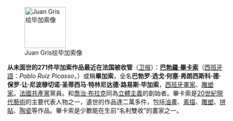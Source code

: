 [[File:Juan Gris - Portrait of Pablo Picasso - Google Art Project.jpg|95px|left|Juan Gris绘毕加索像]]

'''从未面世的271件毕加索作品最近在法国被收管'''（[http://www.guardian.co.uk/artanddesign/gallery/2010/nov/29/pablo-picasso-unseen-works 卫报]）：'''[[巴勃羅·畢卡索]]'''（[[西班牙語]]：''Pablo Ruiz Picasso''，{{bd|1881年|10月25日|1973年|4月8日|catIdx=P}}）或稱'''畢加索'''，全名'''巴勃罗·选戈·何塞·弗朗西斯科·德·保罗·让·尼波穆切诺·圣蒂西马·特林尼达德·路易斯·毕加索'''，[[西班牙]][[畫家]]、[[雕塑家]]。[[法國共產黨]]黨員。和[[喬治·布拉克]]同為[[立體主義]]的創始者。畢卡索是[[20世紀]][[現代藝術]]的主要代表人物之一，遺世的作品達二萬多件，包括[[油畫]]、[[素描]]、[[雕塑]]、[[拼貼]]、[[陶瓷]]等作品。畢卡索是少數能在生前“名利雙收”的畫家之一。